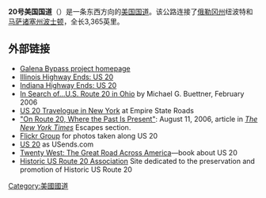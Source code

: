 '''20号美国国道'''（{{lang-en|'''U.S. Route 20'''}}）是一条东西方向的[[美国国道|美国国道]]。该公路连接了[[俄勒冈州|俄勒冈州]]纽波特和[[马萨诸塞州|马萨诸塞州]][[波士顿|波士顿]]，全长3,365英里。

== 外部链接 ==
{{Commons category|U.S. Route 20}}
* [https://web.archive.org/web/20120525132619/http://www.galena-bypass.com/ Galena Bypass project homepage]
* [https://web.archive.org/web/20131207061319/http://highwayexplorer.com/il_EndsPage.php?id=2020&section=1 Illinois Highway Ends: US 20]
* [https://web.archive.org/web/20140719144004/http://highwayexplorer.com/EndsPage.php?id=2020&section=1 Indiana Highway Ends: US 20]
* [https://web.archive.org/web/20111011221825/http://lincolnhighwayoh.com/twenty.html In Search of...U.S. Route 20 in Ohio] by Michael G. Buettner, February 2006
* [http://www.empirestateroads.com/travel/us20/ US 20 Travelogue in New York]{{Wayback|url=http://www.empirestateroads.com/travel/us20/ |date=20200831010243 }} at Empire State Roads
* [https://web.archive.org/web/20071102210142/http://travel2.nytimes.com/2006/08/11/travel/escapes/11road.html "On Route 20, Where the Past Is Present"]: August 11, 2006, article in ''[[The_New_York_Times|The New York Times]]'' Escapes section.
* [http://www.flickr.com/groups/us-20/ Flickr Group]{{Wayback|url=http://www.flickr.com/groups/us-20/ |date=20200229200355 }} for photos taken along US 20
* [https://web.archive.org/web/20141230005231/http://usends.com/20-29/020/020.html US 20] as USends.com
* [https://web.archive.org/web/20160106124453/http://www.sunypress.edu/p-4617-twenty-west.aspx Twenty West: The Great Road Across America]—book about US 20
* [http://www.historicus20.com/ Historic US Route 20 Association]{{Wayback|url=http://www.historicus20.com/ |date=20160427201043 }}  Site dedicated to the preservation and promotion of Historic US Route 20
{{美国国道}}
[[Category:美國國道|Category:美國國道]]
